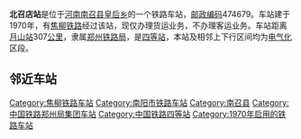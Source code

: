 {{noteTA
|1=zh-cn:始发车次; zh-hk:列車班次;
|2=zh-cn:车次; zh-hk:班次;
}}
{{Infobox China railway station 
|车站名称 = 北召店站
|车站名称拼音 = Beizhaodian
|英文名称 = Beizhaodian Railway Station
|车站代码 = 44270
|电报码 = BZF
|拼音码 = BZD
|车站位置 = [[河南省|河南省]][[南阳市|南阳市]][[南召县|南召县]]
|坐标 = 
|归属 = [[郑州铁路局|郑州铁路局]][[南阳车务段|南阳车务段]]
|车站等级 = [[四等站_(中铁)|四等站]]
|线路 = [[焦柳铁路|焦柳铁路]]
}}
'''北召店站'''是位于[[河南|河南]][[南召县|南召县]][[皇后乡|皇后乡]]的一个铁路车站，[[邮政编码|邮政编码]]474679。车站建于1970年，有[[焦柳铁路|焦柳铁路]]经过该站，现仅办理货运业务，不办理客运业务。车站距离[[月山站|月山站]]307[[公里|公里]]，隶属[[郑州铁路局|郑州铁路局]]，是[[四等站_(中铁)|四等站]]，本站及相邻上下行区间均为[[电气化|电气化]]区段。

==邻近车站==
{{start rail box|[[File:China_Railways.svg|16px]][[中国铁路|中国铁路]]}}
{{s-inop|[[交界站|交界站]]<br><s>[[分水岭站|分水岭站]]</s>(已撤销)|{{站|月山}}方向}}
{{s-line|[[焦柳铁路|焦柳铁路]]<br />← 14km 北召店站 5km →{{0}}}}
{{s-inop|[[南召站|南召站]]|{{站|柳州}}方向}}
{{end box}}

{{焦柳铁路}}
{{铁路车站小作品}}
{{河南小作品}}

[[Category:焦柳铁路车站|Category:焦柳铁路车站]]
[[Category:南阳市铁路车站|Category:南阳市铁路车站]]
[[Category:南召县|Category:南召县]]
[[Category:中国铁路郑州局集团车站|Category:中国铁路郑州局集团车站]]
[[Category:中国铁路四等站|Category:中国铁路四等站]]
[[Category:1970年启用的铁路车站|Category:1970年启用的铁路车站]]